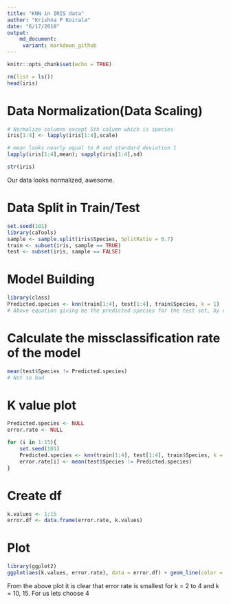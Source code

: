 ```yaml
---
title: "KNN in IRIS data"
author: "Krishna P Koirala"
date: "6/17/2018"
output:
    md_document:
     variant: markdown_github
---
```


```r
knitr::opts_chunk$set(echo = TRUE)
```


```r
rm(list = ls())
head(iris)
```

# Data Normalization(Data Scaling)

```r
# Normalize columns except 5th column which is species
iris[1:4] <- lapply(iris[1:4],scale)
```


```r
# mean looks nearly equal to 0 and standard deviation 1
lapply(iris[1:4],mean); sapply(iris[1:4],sd)
```

```r
str(iris)
```




Our data looks normalized, awesome.

# Data Split in Train/Test

```r
set.seed(101)
library(caTools)
sample <- sample.split(iris$Species, SplitRatio = 0.7)
train <- subset(iris, sample == TRUE)
test <- subset(iris, sample == FALSE)
```


# Model Building


```r
library(class)
Predicted.species <- knn(train[1:4], test[1:4], train$Species, k = 1)
# Above equation giving me the predicted species for the test set, by using the information of species in train. 
```

# Calculate the missclassification rate of the model
```r
mean(test$Species != Predicted.species)
# Not so bad
```


# K value plot

```r
Predicted.species <- NULL
error.rate <- NULL

for (i in 1:15){
    set.seed(101)
    Predicted.species <- knn(train[1:4], test[1:4], train$Species, k = i)
    error.rate[i] <- mean(test$Species != Predicted.species)
}
```

# Create df

```r
k.values <- 1:15
error.df <- data.frame(error.rate, k.values)
```

# Plot

```r
library(ggplot2)
ggplot(aes(k.values, error.rate), data = error.df) + geom_line(color = 'red') + geom_point(color = 'blue') + theme_classic()
```

From the above plot it is clear that error rate is smallest for 
k = 2 to 4 and k = 10, 15. For us lets choose 4





